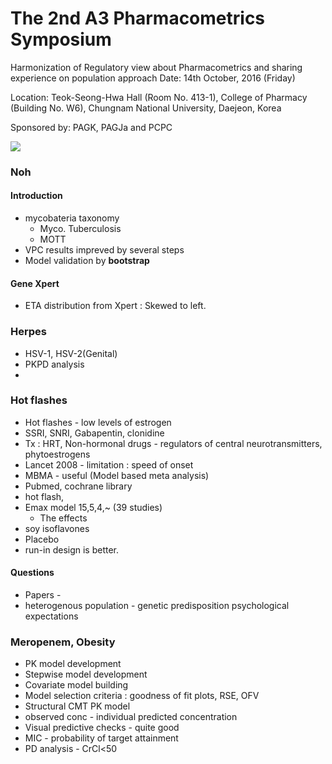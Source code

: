 # The 2nd A3 Pharmacometrics Symposium

Harmonization of Regulatory view about Pharmacometrics and sharing experience on population approach
Date: 14th October, 2016 (Friday)

Location: Teok-Seong-Hwa Hall (Room No. 413-1), College of Pharmacy (Building No. W6), Chungnam National University, Daejeon, Korea

Sponsored by: PAGK, PAGJa and PCPC

![](http://imgur.com/37iVQ)

### Noh
#### Introduction
- mycobateria taxonomy
    - Myco. Tuberculosis
    - MOTT
- VPC results impreved by several steps
- Model validation by **bootstrap**

#### Gene Xpert
- ETA distribution from Xpert : Skewed to left.

### Herpes
- HSV-1, HSV-2(Genital)
- PKPD analysis
- 

### Hot flashes

- Hot flashes - low levels of estrogen
- SSRI, SNRI, Gabapentin, clonidine
- Tx : HRT, Non-hormonal drugs - regulators of central neurotransmitters, phytoestrogens
- Lancet 2008 - limitation : speed of onset
- MBMA - useful (Model based meta analysis)
- Pubmed, cochrane library
- hot flash, 
- Emax model
15,5,4,~ (39 studies)
    - The effects
- soy isoflavones
- Placebo
- run-in design is better.

#### Questions
- Papers - 
- heterogenous population - genetic predisposition
psychological expectations

### Meropenem, Obesity
- PK model development
- Stepwise model development
- Covariate model building
- Model selection criteria : goodness of fit plots, RSE, OFV
- Structural CMT PK model
- observed conc - individual predicted concentration
- Visual predictive checks - quite good
- MIC - probability of target attainment
- PD analysis - CrCl<50




